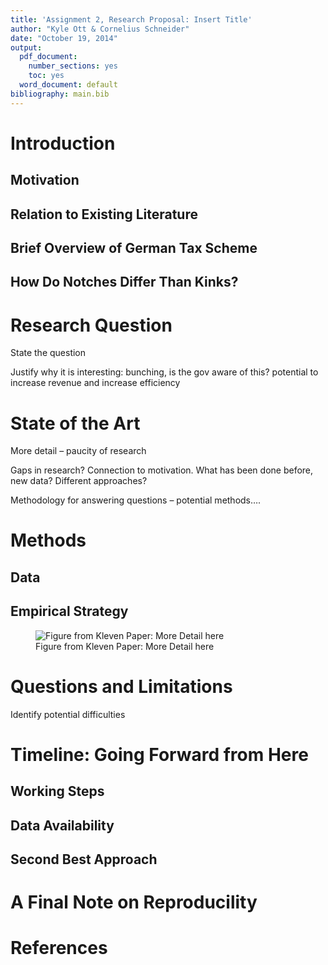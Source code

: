 ```yaml
---
title: 'Assignment 2, Research Proposal: Insert Title'
author: "Kyle Ott & Cornelius Schneider"
date: "October 19, 2014"
output:
  pdf_document:
    number_sections: yes
    toc: yes
  word_document: default
bibliography: main.bib
---
```



# Introduction

## Motivation

## Relation to Existing Literature

## Brief Overview of German Tax Scheme

## How Do Notches Differ Than Kinks?



# Research Question

State the question

Justify why it is interesting:
bunching, is the gov aware of this? potential to increase revenue and increase efficiency

# State of the Art

More detail -- paucity of research

Gaps in research? Connection to motivation. What has been done before, new data? Different approaches?

Methodology for answering questions -- potential methods....

# Methods

## Data

## Empirical Strategy

![Figure from Kleven Paper: More Detail here](Figures/kleven2012notch_page22.png)

# Questions and Limitations

Identify potential difficulties

# Timeline: Going Forward from Here

## Working Steps

## Data Availability

## Second Best Approach

# A Final Note on Reproducility

# References

